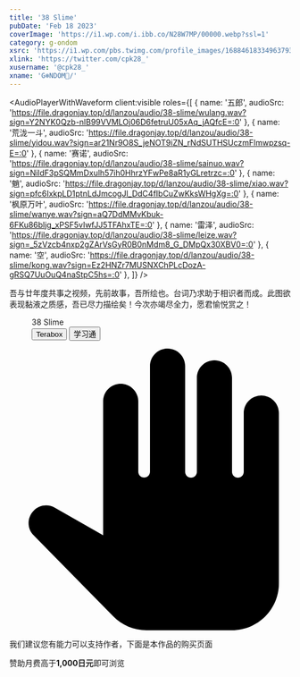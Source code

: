 ```yaml
---
title: '38 Slime'
pubDate: 'Feb 18 2023'
coverImage: 'https://i1.wp.com/i.ibb.co/N28W7MP/00000.webp?ssl=1'
category: g-ondom
xsrc: 'https://i1.wp.com/pbs.twimg.com/profile_images/1688461833496379392/e-I3DxHx.jpg?ssl=1'
xlink: 'https://twitter.com/cpk28_'
xusername: '@cpk28_'
xname: 'G❄️NDOM🔞/'
---
```


<AudioPlayerWithWaveform
client:visible
  roles={[
    { name: '五郎', audioSrc: 'https://file.dragonjay.top/d/lanzou/audio/38-slime/wulang.wav?sign=Y2NYK0Qzb-nlB99VVMLOj06D6fetruU05xAq_jAQfcE=:0' },
    { name: '荒泷一斗', audioSrc: 'https://file.dragonjay.top/d/lanzou/audio/38-slime/yidou.wav?sign=ar21Nr9O8S_jeNOT9iZN_rNdSUTHSUczmFlmwpzsq-E=:0' },
    { name: '赛诺', audioSrc: 'https://file.dragonjay.top/d/lanzou/audio/38-slime/sainuo.wav?sign=NildF3pSQMmDxulh57ih0HhrzYFwPe8aR1yGLretrzc=:0' },
    { name: '魈', audioSrc: 'https://file.dragonjay.top/d/lanzou/audio/38-slime/xiao.wav?sign=pfc6IxkpLD1ptnLdJmcogJl_DdC4fIbCuZwKksWHgXg=:0' },
    { name: '枫原万叶', audioSrc: 'https://file.dragonjay.top/d/lanzou/audio/38-slime/wanye.wav?sign=aQ7DdMMvKbuk-6FKu86bljg_xPSF5vIwfJJ5TFAhxTE=:0' },
    { name: '雷泽', audioSrc: 'https://file.dragonjay.top/d/lanzou/audio/38-slime/leize.wav?sign=_5zVzcb4nxp2gZArVsGyR0B0nMdm8_G_DMpQx30XBV0=:0' },
    { name: '空', audioSrc: 'https://file.dragonjay.top/d/lanzou/audio/38-slime/kong.wav?sign=Ez2HNZr7MUSNXChPLcDozA-gRSQ7UuOuQ4naStpC5hs=:0' },
  ]}
/>

吾与廿年度<HoverCardD src="https://i1.wp.com/i.ibb.co/QNkXFwH/image.png" username="@kivo_some_18" des="此为提供声音演出服务之人士所发的信息..." pubDate="666" link="https://twitter.com/kivo_some_18" client:visible/>共事之视频，先前故事，吾所绘也。台词乃求助于相识者而成。此图欲表现黏液之质感，吾已尽力描绘矣！今次亦竭尽全力，愿君愉悦赏之！



<div class="grid gap-2 grid-cols-2">

<PostImage src1="https://i1.wp.com/i.ibb.co/N28W7MP/00000.webp?ssl=1" src2="https://i1.wp.com/i.ibb.co/bK8M406/00001.webp?ssl=1" text="male_focus, muscular_male, bara, blood, nipples, 1boy, cuts, pectorals, muscular, torn_clothes, injury, armpits, abs, bulge, thighs, solo, bound, thick_thighs" client:visible />

<PostImage src1="https://i1.wp.com/i.ibb.co/VxvVtmC/00002.webp?ssl=1" src2="https://i1.wp.com/i.ibb.co/ZX06Qs0/00004.webp?ssl=1" text="1boy, abs, bara, bare_pectorals, body_hair, bulge, chest_hair, facial_hair, feet_out_of_frame, happy_sex, large_pectorals, male_focus, muscular, muscular_male, nipples, pectorals, short_hair, thick_thighs, thigh_cutout, thighs, tight, torn_bodysuit, yaoi, zabaniya_\, housamo\, assisted_exposure, clothing_cutout, completely_nude, animal_ears, erection, sideburns, navel, multicolored_hair, chibi, bodysuit, undressing_another, medium_hair, skin_tight, dark_blue_hair, covered_abs, stubble, blush, streaked_hair, pectoral_press, overflow, torn_clothes, mature_male, tied_hair, underwear, imminent_fellatio, brown_fur, flaming_eye, master_3_\, housamo\, bare_arms, goatee, cum_on_boy, long_sideburns, solo, interspecies, ass_visible_through_thighs, bound_wrists, size_difference, navel_hair, covered_nipples, crotchless, erection_under_clothes, on_person, open_clothes, black_bodysuit, handsfree_ejaculation, tentacles_on_male, torn_pants, nude, tight_pants, ass, revealing_clothes, collage" client:visible />

<PostImage src1="https://i1.wp.com/i.ibb.co/cD71jDx/00000.webp?ssl=1" src2="https://i1.wp.com/i.ibb.co/BnN6SfN/00001.webp?ssl=1" text="bara, body_hair, cum, cum_on_boy, erection, facial_hair, happy_sex, large_pectorals, male_focus, muscular, muscular_male, pectorals, short_hair, thick_thighs, thigh_cutout, thighs, torn_bodysuit, yaoi, 1boy, bare_pectorals, bodysuit, chest_hair, completely_nude, tight, covered_abs, handsfree_ejaculation, mature_male, zabaniya_\, housamo\, overflow, clothing_cutout, nipples, torn_clothes, skin_tight, sideburns, ejaculation, bulge, cum_on_pectorals, tentacles_on_male, feet_out_of_frame, abs, black_bodysuit, cum_in_ass, tentacle_sex, cum_while_penetrated, torn_pants, stubble, multicolored_hair, forked_eyebrows, goatee, long_sideburns, revealing_clothes, cum_in_clothes, interspecies, navel, master_3_\, housamo\, cum_on_clothes, erection_under_clothes, dark_blue_hair, orgasm, brown_fur, pectoral_press, blush, butler, animal_ears, nude, covered_nipples, assisted_exposure, white_male_underwear, cum_on_body, projectile_cum, chibi, solo, brown_hair, flaming_eye, anal, beard, navel_hair, pectoral_grab, medium_hair, black_hoodie, ass_visible_through_thighs, two-tone_hair, undressing_another, collage" client:visible />


</div>

<figure class="relative z-20 mx-auto max-w-3xl pt-10 xl:max-w-none" contenteditable="false">
  <div class="relative block">
    <div class="block">
      <div class="mx-10 my-4 grid justify-items-center gap-3 rounded bg-[rgb(243,245,248)] p-6">
        <div class="block select-none font-[bold]">38 Slime</div>
        <div class="grid gap-2 grid-cols-2">
        <Link client:visible isExternal download="38 Slime" href="https://file.dragonjay.top/d/Terabox/download/38%20Slime.zip?sign=3Nhk8g38tcDtX1r6EDmyKr2EE3i6021qgJlI8CggzkM=:0" target="_blank" rel="noopener referrer" className="mt-1 cursor-pointer bg-transparent text-[-webkit-link] no-underline"
          ><Button client:visible radius="full" className="m-0 box-border h-8 min-w-[120px] cursor-pointer select-none resize-none appearance-none overflow-visible rounded-[80000px] bg-[#0096fa] px-[calc(16px)] py-0 font-[bold] text-sm normal-case leading-none text-white transition-[border-color] delay-[0s,background,color] duration-[0.16s] ease-[ease-out]"><div class="sc-1s35wwu-2 ieoUtK">Terabox</div></Button></Link>
          <Link client:visible isExternal download="38 Slime" href="https://file.dragonjay.top/d/Chaoxing/download/38%20Slime.zip?sign=mkAfK7sinpsi7yfuXQdre9XmeZmvd4umXNnaQxBgmcI=:0" target="_blank" rel="noopener referrer" className="mt-1 cursor-pointer bg-transparent text-[-webkit-link] no-underline"
          ><Button client:visible radius="full" className="m-0 box-border h-8 min-w-[120px] cursor-pointer select-none resize-none appearance-none overflow-visible rounded-[80000px] bg-[#0096fa] px-[calc(16px)] py-0 font-[bold] text-sm normal-case leading-none text-white transition-[border-color] delay-[0s,background,color] duration-[0.16s] ease-[ease-out]"><div class="sc-1s35wwu-2 ieoUtK">学习通</div></Button></Link>
      </div>
      </div>
    </div>
  </div>
</figure>

<div class="my-3 flex scroll-mt-[calc(64px_+_32px)] rounded-xl border border-solid border-[rgba(209,142,0,0.3)] bg-[rgba(255,249,235,0.5)] bg-none px-4 py-3 text-sm font-normal leading-normal tracking-[0px] text-[rgb(28,32,37)] shadow-none">
  <div class="mr-3 flex px-0 pb-0 pt-3 text-[22px] text-[rgb(171,104,0)] opacity-90">
    <svg class="inline-block h-[1em] w-[1em] shrink-0 select-none fill-current text-xl transition-[fill] delay-[0ms] duration-200 ease-in-out" aria-hidden="true" viewBox="0 0 24 24"><path d="M21.5 4c-.83 0-1.5.67-1.5 1.5v5c0 .28-.22.5-.5.5s-.5-.22-.5-.5v-8c0-.83-.67-1.5-1.5-1.5S16 1.67 16 2.5v8c0 .28-.22.5-.5.5s-.5-.22-.5-.5v-9c0-.83-.67-1.5-1.5-1.5S12 .67 12 1.5v8.99c0 .28-.22.5-.5.5s-.5-.22-.5-.5V4.5c0-.83-.67-1.5-1.5-1.5S8 3.67 8 4.5v11.41l-4.12-2.35c-.58-.33-1.3-.24-1.78.22-.6.58-.62 1.54-.03 2.13l6.78 6.89c.75.77 1.77 1.2 2.85 1.2H19c2.21 0 4-1.79 4-4V5.5c0-.83-.67-1.5-1.5-1.5"></path></svg>
  </div>
  <div class="min-w-0 overflow-auto px-0 py-2">
    <p class="m-0 scroll-mt-[calc(64px_+_32px)] text-base font-normal leading-normal tracking-[0px]" id="feedback-description">我们建议您有能力可以支持作者，下面是本作品的购买页面</p>
    <div class="font-[bold] text-sm">赞助月费高于<strong>1,000日元</strong>即可浏览</div>
    <AtherCard title="FANBOX" link="https://g-ondom.fanbox.cc/posts/5324831" icon="" client:visible />
  </div>
</div>

<CopyLinkButton client:visible />
<AppreciateQRCodes client:visible />